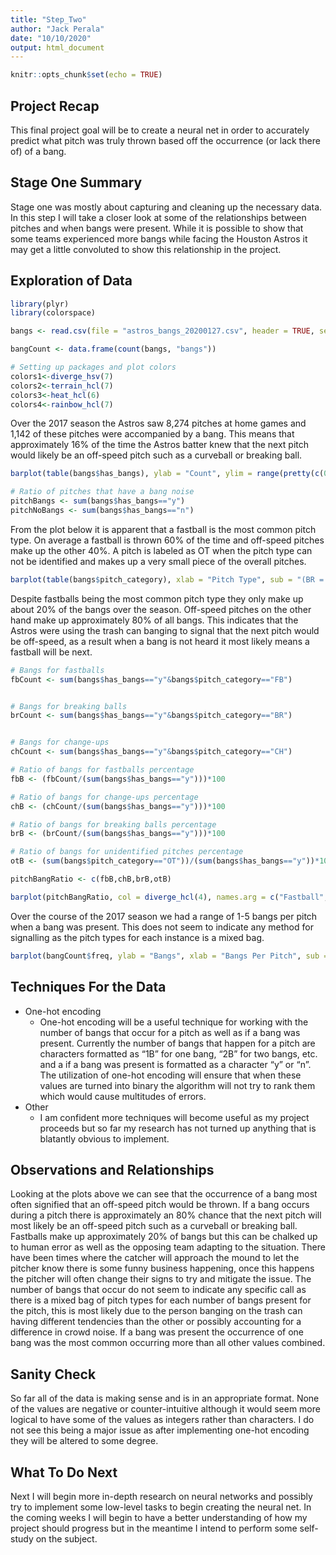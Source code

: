 ---
title: "Step_Two"
author: "Jack Perala"
date: "10/10/2020"
output: html_document
---

```{r setup, include=FALSE}
knitr::opts_chunk$set(echo = TRUE)
```
## Project Recap
This final project goal will be to create a neural net in order to accurately predict what pitch was truly thrown based off the occurrence (or lack there of) of a bang.

## Stage One Summary
Stage one was mostly about capturing and cleaning up the necessary data. In this step I will take a closer look at some of the relationships between pitches and when bangs were present. While it is possible to show that some teams experienced more bangs while facing the Houston Astros it may get a little convoluted to show this relationship in the project.

## Exploration of Data
```{r, echo=FALSE}
library(plyr)
library(colorspace)

bangs <- read.csv(file = "astros_bangs_20200127.csv", header = TRUE, sep = ",", dec = ".", na.strings = c(""))

bangCount <- data.frame(count(bangs, "bangs"))

# Setting up packages and plot colors
colors1<-diverge_hsv(7)
colors2<-terrain_hcl(7)
colors3<-heat_hcl(6)
colors4<-rainbow_hcl(7)
```

Over the 2017 season the Astros saw 8,274 pitches at home games and 1,142 of these pitches were accompanied by a bang. This means that approximately 16% of the time the Astros batter knew that the next pitch would likely be an off-speed pitch such as a curveball or breaking ball.
  
```{r, echo=FALSE}
barplot(table(bangs$has_bangs), ylab = "Count", ylim = range(pretty(c(0,8000))), col = terrain_hcl(2), names.arg = c("Bang", "No Bang"))
```

```{r, echo=FALSE}
# Ratio of pitches that have a bang noise
pitchBangs <- sum(bangs$has_bangs=="y")
pitchNoBangs <- sum(bangs$has_bangs=="n")
```

From the plot below it is apparent that a fastball is the most common pitch type. On average a fastball is thrown 60% of the time and off-speed pitches make up the other 40%. A pitch is labeled as OT when the pitch type can not be identified and makes up a very small piece of the overall pitches.

```{r, echo=FALSE}
barplot(table(bangs$pitch_category), xlab = "Pitch Type", sub = "(BR = breaking ball, CH = change-up, FB = fastball, OT = unidentified pitch)", ylab = "Pitch Count", col = c("lightblue","lightcoral", "olivedrab1","orchid1") ,ylim = range(pretty(c(0,7000))))
```

Despite fastballs being the most common pitch type they only make up about 20% of the bangs over the season. Off-speed pitches on the other hand make up approximately 80% of all bangs. This indicates that the Astros were using the trash can banging to signal that the next pitch would be off-speed, as a result when a bang is not heard it most likely means a fastball will be next.

```{r, echo=FALSE}
# Bangs for fastballs
fbCount <- sum(bangs$has_bangs=="y"&bangs$pitch_category=="FB")


# Bangs for breaking balls
brCount <- sum(bangs$has_bangs=="y"&bangs$pitch_category=="BR")


# Bangs for change-ups
chCount <- sum(bangs$has_bangs=="y"&bangs$pitch_category=="CH")

# Ratio of bangs for fastballs percentage
fbB <- (fbCount/(sum(bangs$has_bangs=="y")))*100

# Ratio of bangs for change-ups percentage
chB <- (chCount/(sum(bangs$has_bangs=="y")))*100

# Ratio of bangs for breaking balls percentage
brB <- (brCount/(sum(bangs$has_bangs=="y")))*100

# Ratio of bangs for unidentified pitches percentage
otB <- (sum(bangs$pitch_category=="OT"))/(sum(bangs$has_bangs=="y"))*100

pitchBangRatio <- c(fbB,chB,brB,otB)

barplot(pitchBangRatio, col = diverge_hcl(4), names.arg = c("Fastball", "Change-up", "Breaking Ball", "Unidentified"), xlab = "Pitch Type", ylab = "Percentage", ylim = c(0, 70))
```

Over the course of the 2017 season we had a range of 1-5 bangs per pitch when a bang was present. This does not seem to indicate any method for signalling as the pitch types for each instance is a mixed bag.

```{r, echo=FALSE}
barplot(bangCount$freq, ylab = "Bangs", xlab = "Bangs Per Pitch", sub = "(No Bangs > 7,000)", names.arg = c("1B", "2B", "3B", "4B", "5B", "No Bang"), ylim = c(0,1000), las = 2, col = colors3)
```

## Techniques For the Data
* One-hot encoding
  + One-hot encoding will be a useful technique for working with the number of 
  bangs that occur for a pitch as well as if a bang was present. Currently
  the number of bangs that happen for a pitch are characters formatted as "1B"
  for one bang, "2B" for two bangs, etc. and a if a bang was present is formatted
  as a character "y" or "n". The utilization of one-hot encoding will ensure that when these values are turned into binary the algorithm will not try to rank them which would cause multitudes of errors.

* Other
  + I am confident more techniques will become useful as my project proceeds but so far my research has not turned up anything that is blatantly obvious to implement.
  
  
## Observations and Relationships
Looking at the plots above we can see that the occurrence of a bang most often signified that an off-speed pitch would be thrown. If a bang occurs during a pitch there is approximately an 80% chance that the next pitch will most likely be an off-speed pitch such as a curveball or breaking ball. Fastballs make up approximately 20% of bangs but this can be chalked up to human error as well as the opposing team adapting to the situation. There have been times where the catcher will approach the mound to let the pitcher know there is some funny business happening, once this happens the pitcher will often change their signs to try and mitigate the issue. The number of bangs that occur do not seem to indicate any specific call as there is a mixed bag of pitch types for each number of bangs present for the pitch, this is most likely due to the person banging on the trash can having different tendencies than the other or possibly accounting for a difference in crowd noise. If a bang was present the occurrence of one bang was the most common occurring more than all other values combined.

## Sanity Check
So far all of the data is making sense and is in an appropriate format. None of the values are negative or counter-intuitive although it would seem more logical to have some of the values as integers rather than characters. I do not see this being a major issue as after implementing one-hot encoding they will be altered to some degree.

## What To Do Next
Next I will begin more in-depth research on neural networks and possibly try to implement some low-level tasks to begin creating the neural net. In the coming weeks I will begin to have a better understanding of how my project should progress but in the meantime I intend to perform some self-study on the subject.